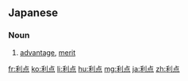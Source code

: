 ==Japanese==
{{ja-kanjitab|り|てん|yomi=o}}

===Noun===
{{ja-noun|りてん|kyu=利點}}

# [[advantage]], [[merit]]

[[fr:利点]]
[[ko:利点]]
[[li:利点]]
[[hu:利点]]
[[mg:利点]]
[[ja:利点]]
[[zh:利点]]